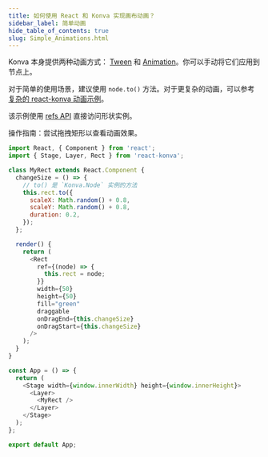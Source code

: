 ```yaml
---
title: 如何使用 React 和 Konva 实现画布动画？
sidebar_label: 简单动画
hide_table_of_contents: true
slug: Simple_Animations.html
---
```


Konva 本身提供两种动画方式： [Tween](/docs/tweens/Linear_Easing.html) 和 [Animation](/docs/animations/Rotation.html)。你可以手动将它们应用到节点上。

对于简单的使用场景，建议使用 `node.to()` 方法。对于更复杂的动画，可以参考 [复杂的 react-konva 动画示例](/docs/react/Complex_Animations.html)。

该示例使用 [refs API](/docs/react/Access_Konva_Nodes.html) 直接访问形状实例。

操作指南：尝试拖拽矩形以查看动画效果。

```js live react
import React, { Component } from 'react';
import { Stage, Layer, Rect } from 'react-konva';

class MyRect extends React.Component {
  changeSize = () => {
    // to() 是 `Konva.Node` 实例的方法
    this.rect.to({
      scaleX: Math.random() + 0.8,
      scaleY: Math.random() + 0.8,
      duration: 0.2,
    });
  };

  render() {
    return (
      <Rect
        ref={(node) => {
          this.rect = node;
        }}
        width={50}
        height={50}
        fill="green"
        draggable
        onDragEnd={this.changeSize}
        onDragStart={this.changeSize}
      />
    );
  }
}

const App = () => {
  return (
    <Stage width={window.innerWidth} height={window.innerHeight}>
      <Layer>
        <MyRect />
      </Layer>
    </Stage>
  );
};

export default App;
```
